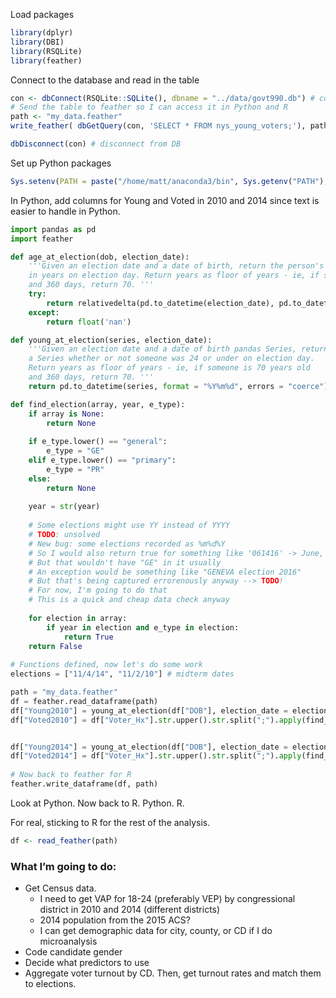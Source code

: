 
Load packages
```r
library(dplyr)
library(DBI)
library(RSQLite)
library(feather)
```

Connect to the database and read in the table
```r
con <- dbConnect(RSQLite::SQLite(), dbname = "../data/govt990.db") # connect to DB
# Send the table to feather so I can access it in Python and R
path <- "my_data.feather"
write_feather( dbGetQuery(con, 'SELECT * FROM nys_young_voters;'), path )

dbDisconnect(con) # disconnect from DB
```

Set up Python packages
```r
Sys.setenv(PATH = paste("/home/matt/anaconda3/bin", Sys.getenv("PATH"), sep=":"))
```

In Python, add columns for Young and Voted in 2010 and 2014 since text is easier to handle in Python.

```python
import pandas as pd
import feather

def age_at_election(dob, election_date):
    '''Given an election date and a date of birth, return the person's age 
    in years on election day. Return years as floor of years - ie, if someone is 70 years old
    and 360 days, return 70. '''
    try:
        return relativedelta(pd.to_datetime(election_date), pd.to_datetime(dob, format="%Y%m%d")).years
    except:
        return float('nan')

def young_at_election(series, election_date):
    '''Given an election date and a date of birth pandas Series, return 
    a Series whether or not someone was 24 or under on election day.
    Return years as floor of years - ie, if someone is 70 years old
    and 360 days, return 70. '''
    return pd.to_datetime(series, format = "%Y%m%d", errors = "coerce") + pd.DateOffset(years=24) >= election_date

def find_election(array, year, e_type):
    if array is None:
        return None
    
    if e_type.lower() == "general":
        e_type = "GE"
    elif e_type.lower() == "primary":
        e_type = "PR"
    else:
        return None
    
    year = str(year)
    
    # Some elections might use YY instead of YYYY
    # TODO: unsolved
    # New bug: some elections recorded as %m%d%Y
    # So I would also return true for something like '061416' -> June, 14 2016 election
    # But that wouldn't have "GE" in it usually
    # An exception would be something like "GENEVA election 2016"
    # But that's being captured errorenously anyway --> TODO!
    # For now, I'm going to do that
    # This is a quick and cheap data check anyway
    
    for election in array:
        if year in election and e_type in election:
            return True
    return False
   
# Functions defined, now let's do some work
elections = ["11/4/14", "11/2/10"] # midterm dates

path = "my_data.feather"
df = feather.read_dataframe(path)
df["Young2010"] = young_at_election(df["DOB"], election_date = elections[1])
df["Voted2010"] = df["Voter_Hx"].str.upper().str.split(";").apply(find_election, year = 2010, e_type = "General")


df["Young2014"] = young_at_election(df["DOB"], election_date = elections[0])
df["Voted2014"] = df["Voter_Hx"].str.upper().str.split(";").apply(find_election, year = 2014, e_type = "General")
 
# Now back to feather for R
feather.write_dataframe(df, path)
```

Look at Python. Now back to R. Python. R. 

For real, sticking to R for the rest of the analysis.

```r
df <- read_feather(path)
```

### What I'm going to do:
- Get Census data. 
  - I need to get VAP for 18-24 (preferably VEP) by congressional district in 2010 and 2014 (different districts)
  - 2014 population from the 2015 ACS?
  - I can get demographic data for city, county, or CD if I do microanalysis
- Code candidate gender
- Decide what predictors to use
- Aggregate voter turnout by CD. Then, get turnout rates and match them to elections. 


